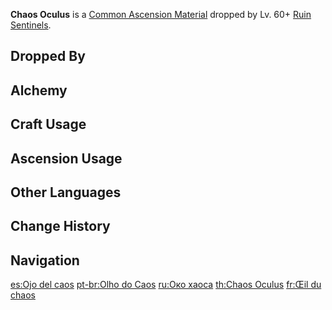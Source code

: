 {{Item Infobox
|id           = 112049
|image        = Item Chaos Oculus.png
|type         = Common Ascension Materials
|group        = Sentinel Chaos Parts
|group2       = Elite Enemy Drops
|invCategory  = Character Development Items
|rarity       = 4
|description  = Comes from a now-inactive ancient Ruin machine.<br />The "Ruin" part of the name comes from the areas where they are most active. However, Ruin machines actually have little in common with the detritus in which they are often found.<br />In the ancient past, these ruins were once part of a civilization mighty enough to almost touch the dome of the firmament, while "ruin" still waits in the deep places of the earth, awaiting the order to arise and tread all kingdoms underfoot.
|source1      = Dropped by Lv. 60+ [[Ruin Sentinels]]
|source2      = [[Crafting]]
}}
'''Chaos Oculus''' is a [[Common Ascension Material]] dropped by Lv. 60+ [[Ruin Sentinels]].

==Dropped By==
{{Dropped By|level=60}}

==Alchemy==
{{Recipe
|type = Crafting
|Chaos Axis = 3
|Mora = 125
|sort = Chaos Axis,Mora
}}

==Craft Usage==
{{Craft Usage}}

==Ascension Usage==
{{Ascension Usage}}

==Other Languages==
{{Other Languages
|en      = Chaos Oculus
|zhs     = 混沌真眼
|zhs_rm  = Hùndùn Zhēn Yǎn
|zht     = 混沌真眼
|zht_rm  = Hùndùn Zhēn Yǎn
|zh_tl   = Chaos Real Eye
|ja      = 混沌の真眼
|ja_rm   = Konton no Shingan{{Assumed}}
|ja_tl   = Chaos True Eye
|ko      = 혼돈의 눈동자
|ko_rm   = Hondon-ui Nundongja
|ko_tl   = Chaotic Pupil
|es      = Ojo del caos
|es_tl   = Eye of Chaos
|fr      = Œil du chaos
|fr_tl   = Chaos Eye
|ru      = Око хаоса
|ru_tl   = Chaos Eye
|th      = Chaos Oculus
|vi      = Con Ngươi Hỗn Độn
|vi_tl   = 
|de      = Chaos-Oculus
|id      = Chaos Oculus
|pt      = Olho do Caos
|pt_tl   = 
}}

==Change History==
{{Change History|2.0}}

==Navigation==
{{Development Item Navbox|Common Ascension Materials}}

[[es:Ojo del caos]]
[[pt-br:Olho do Caos]]
[[ru:Око хаоса]]
[[th:Chaos Oculus]]
[[fr:Œil du chaos]]